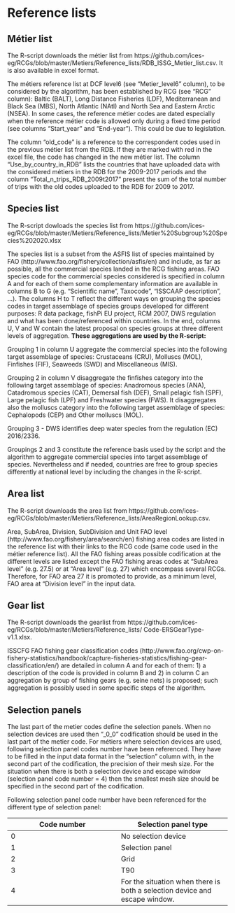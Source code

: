 # Reference lists

## Métier list
 
The R-script downloads the métier list from https://github.com/ices-eg/RCGs/blob/master/Metiers/Reference_lists/RDB_ISSG_Metier_list.csv. It is also available in excel format.


The métiers reference list at DCF level6 (see “Metier_level6” column), to be considered by the algorithm, has been established by RCG (see “RCG” column): Baltic (BALT), Long Distance Fisheries (LDF), Mediterranean and Black Sea (MBS), North Atlantic (NAtl) and North Sea and Eastern Arctic (NSEA). In some cases, the reference métier codes are dated especially when the reference métier code is allowed only during a fixed time period (see columns “Start_year” and “End-year”). This could be due to legislation.


The column “old_code” is a reference to the correspondent codes used in the previous métier list from the RDB. If they are marked with red in the excel file, the code has changed in the new métier list. The column “Use_by_country_in_RDB” lists the countries that have uploaded data with the considered métiers in the RDB for the 2009-2017 periods and  the column “Total_n_trips_RDB_2009t2017” present the sum of the total number of trips with the old codes uploaded to the RDB for 2009 to 2017.


## Species list
The R-script dowloads the species list from https://github.com/ices-eg/RCGs/blob/master/Metiers/Reference_lists/Metier%20Subgroup%20Species%202020.xlsx


The species list is a subset from the ASFIS list of species maintained by FAO (http://www.fao.org/fishery/collection/asfis/en) and include, as far as possible, all the commercial species landed in the RCG fishing areas. FAO species code for the commercial species considered is specified in column A and for each of them some complementary information are available in columns B to G (e.g. “Scientific name”, Taxocode”, “ISSCAAP description”, …). The columns H to T reflect the different ways on grouping the species codes in target assemblage of species  groups developed for different purposes: R data package, fishPi EU project, RCM 2007, DWS regulation and what has been done/referenced within countries. In the end, columns U, V and W contain the latest proposal on species groups at three different levels of aggregation. **These aggregations are used by the R-script:**


Grouping 1 in column U aggregate the commercial species into the following target assemblage of species: Crustaceans (CRU), Molluscs (MOL), Finfishes (FIF), Seaweeds (SWD) and Miscellaneous (MIS).

Grouping 2 in column V disaggregate the finfishes category into the following target assemblage of species: Anadromous species (ANA), Catadromous species (CAT), Demersal fish (DEF), Small pelagic fish (SPF), Large pelagic fish (LPF) and Freshwater species (FWS). It disaggregates also the molluscs category into the following target assemblage of species: Cephalopods (CEP) and Other molluscs (MOL).

Grouping 3 - DWS identifies deep water species from the regulation (EC) 2016/2336.

Groupings 2 and 3 constitute the reference basis used by the script and the algorithm to aggregate commercial species into target assemblage of species. Nevertheless and if needed, countries are free to group species differently at national level by including the changes in the R-script.

 
## Area list

The R-script downloads the area list from https://github.com/ices-eg/RCGs/blob/master/Metiers/Reference_lists/AreaRegionLookup.csv.

Area, SubArea, Division, SubDivision and Unit FAO level (http://www.fao.org/fishery/area/search/en) fishing area codes are listed in the reference list with their links to the RCG code (same code  used in the métier reference list). All the FAO fishing areas possible codification at the different levels are listed except the FAO fishing areas codes at “SubArea level” (e.g. 27.5) or at “Area level” (e.g. 27) which encompass several RCGs. Therefore, for FAO area 27 it is promoted to provide, as a minimum level, FAO area at “Division level” in the input data.


##	Gear list

The R-script downloads the gearlist from https://github.com/ices-eg/RCGs/blob/master/Metiers/Reference_lists/ Code-ERSGearType-v1.1.xlsx.

ISSCFG FAO fishing gear classification codes (http://www.fao.org/cwp-on-fishery-statistics/handbook/capture-fisheries-statistics/fishing-gear-classification/en/) are detailed in column A and for each of them: 1) a description of the code is provided in column B and 2) in column C an aggregation by group of fishing gears (e.g. seine nets) is proposed; such aggregation is possibly used in some specific steps of the algorithm.


##	Selection panels

The last part of the metier codes define the selection panels. When no selection devices are used then “_0_0” codification should be used in the last part of the metier code. For métiers where selection devices are used, following selection panel codes number have been referenced. They have to be filled in the input data format in the “selection” column with, in the second part of the codification, the precision of their mesh size. For the situation when there is both a selection device and escape window (selection panel code number = 4) then the smallest mesh size should be specified in the second part of the codification.

Following selection panel code number have been referenced for the different type of selection panel: 


Code number  | Selection panel type
------------- | -------------
0  | No selection device
1  | Selection panel
2	| Grid
3 | T90
4	| For the situation when there is both a selection device and escape window.

	





